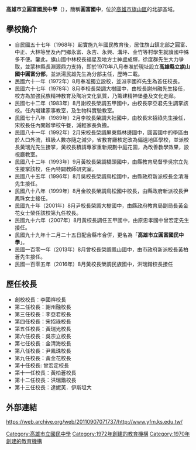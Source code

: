{{expand|time=2010-08-26T14:26:27+00:00}}
{{Infobox_School
|name           =高雄市立圓富國民中學
|image          =
|established    =1972年
|type           =市立國民中學
|district       ={{ROC}}[[高雄市|高雄市]][[旗山區|旗山區]]
|principal      =達妮芙．伊斯坦大
|enrollment     =一百餘人
|website        =http://www.yfm.ks.edu.tw/
|location       =高雄市旗山區旗甲路二段609號
|coordinates={{Coord|22.9284154|120.5010606|display=inline,title}}|gender=男女合校|number=07-6691004|fax=07-6691342|faculty=34人|other_name=Kaohsiung Municipal Yuanfu Junior High School|pushpin_map=Taiwan Kaohsiung|area=2.8614公頃}}
'''高雄市立圓富國民中學'''（{{Lang-en|Kaohsiung Municipal Yuanfu Junior High School}}），簡稱'''圓富國中'''，位於[[高雄市|高雄市]][[旗山區|旗山區]]的北部區域。

==學校簡介==

*自民國五十七年（1968年）起實施九年國民教育後，居住旗山鎮北部之圓富、中正、大林等里及內門鄉永富、永吉、永興、溝坪、金竹等村學生就讀國中殊多不便。鑒此，旗山國中林校長福星及地方士紳盧成輝，徐度群先生大力爭取，並蒙林縣長淵源鼎力支持，即於1970年八月奉准於現址設立'''高雄縣立旗山國中圓富分部'''，並派湯民雄先生為分部主任，歷時二載。
*民國六十一年（1972年）8月奉准獨立設校，並派李國祥先生為首任校長。
*民國六十七年（1978年）8月李校長榮調大樹國中，由校長謝州融先生接任，校方為加強民族精神教育及陶冶文化氣質，乃籌建精神堡壘及文化走廊。
*民國七十二年（1983年）8月謝校長榮調五甲國中，由校長李亞君先生調掌該校。任內增建家事教室，及生物科實驗教室。
*民國七十八年（1989年）2月李校長榮調大社國中，由校長宋招祿先生接任，宋校長任內開辦學校午餐，減輕家長負擔。
*民國八十一年（1992年）2月宋校長榮調屏東縣林邊國中，圓富國中的學區由於人口外流，班級人數亦隨之減少，省教育廳核定改為偏遠地區學校，並派校長黃瑞光先生接掌，黃校長積請專家重新規劃中庭花園，為改善教學效果，設視廳教室。
*民國八十二年（1993年）9月黃校長榮調橋頭國中，由縣教育局督學吳宗立先生接掌該校，任內特闢教師研究室。
*民國八十五年（1996年）8月吳校長榮調鳥松國中，由縣政府新派校長金清海先生接任。
*民國八十八年（1999年）8月金校長榮調鳥松國中校長，由縣政府新派校長尹鳳珠女士接任。
*民國九十年（2001年）8月尹校長榮調大樹國中，由縣政府教育局副局長黃金花女士榮任該校第九任校長。
*民國九十六年（2007年）8月黃校長調任五甲國中，由原忠孝國中曾宏定先生接任。
*民國九十九年十二月二十五日配合縣市合併，更名為「'''高雄市立圓富國民中學'''」。
*民國一百零一年（2013年）8月曾校長榮調鳳山國中，由市政府新派校長黃柏蒼先生接任。
*民國一百零五年（2016年）8月黃校長榮調民族國中，洪瑞鍇校長接任

==歷任校長==

*創校校長：李國祥校長
*第二任校長：謝州融校長
*第三任校長：李亞君校長
*第四任校長：宋招祿校長
*第五任校長：黃瑞光校長
*第六任校長：吳宗立校長
*第七任校長：金清海校長
*第八任校長：尹鳳珠校長
*第九任校長：黃金花校長
*第十任校長: 曾宏定校長
*第十一任校長：黃柏蒼校長
*第十二任校長：洪瑞鍇校長
*第十三任校長：達妮芙．伊斯坦大

== 外部連結 ==
https://web.archive.org/web/20110907071737/http://www.yfm.ks.edu.tw/<nowiki/>{{高雄市國民中學}}
[[Category:高雄市立國民中學|Category:高雄市立國民中學]]
[[Category:1972年創建的教育機構|Category:1972年創建的教育機構]]
[[Category:1970年創建的教育機構|Category:1970年創建的教育機構]]